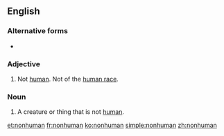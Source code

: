 {{also|non-human}}
==English==

===Alternative forms===
* {{l|en|non-human}}

===Adjective===
{{en-adj}}

# Not [[human]]. Not of the [[human race]].

===Noun===
{{en-noun}}

# A creature or thing that is not [[human]].

[[et:nonhuman]]
[[fr:nonhuman]]
[[ko:nonhuman]]
[[simple:nonhuman]]
[[zh:nonhuman]]